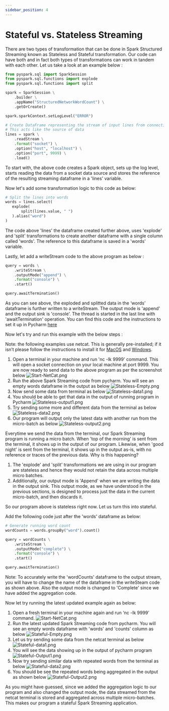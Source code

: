 ```yaml
---
sidebar_position: 4
---
```


# Stateful vs. Stateless Streaming

There are two types of transformation that can be done in Spark Structured Streaming known as Stateless and Stateful transformation. Our code can have both and in fact both types of transformations can work in tandem with each other. Let us take a look at an example below :

```python showLineNumbers
from pyspark.sql import SparkSession
from pyspark.sql.functions import explode
from pyspark.sql.functions import split

spark = SparkSession \
    .builder \
    .appName("StructuredNetworkWordCount") \
    .getOrCreate()

spark.sparkContext.setLogLevel("ERROR")

# Create DataFrame representing the stream of input lines from connection to localhost:9999
# This acts like the source of data
lines = spark \
    .readStream \
    .format("socket") \
    .option("host", "localhost") \
    .option("port", 9999) \
    .load()
```

To start with, the above code creates a Spark object, sets up the log level, starts reading the data from a socket data source and stores the reference of the resulting streaming dataframe in a 'lines' variable.

Now let's add some transformation logic to this code as below:

```python showLineNumbers
# Split the lines into words
words = lines.select(
   explode(
       split(lines.value, " ")
   ).alias("word")
)
```

The code above 'lines' the dataframe created further above, uses 'explode' and 'split' transformations to create another dataframe with a single column called 'words'. The reference to this dataframe is saved in a 'words' variable.

Lastly, let add a writeStream code to the above program as below :

```python showLineNumbers
query = words \
    .writeStream \
    .outputMode("append") \
    .format("console") \
    .start()

query.awaitTermination()
```

As you can see above, the exploded and splitted data in the ‘words’ dataframe is further written to a writeStream. The output mode is 'append' and the output sink is 'console'. The thread is started in the last line with 'awaitTermination' operation. You can find this code and the instructions to set it up in Pycharm [here](https://github.com/data-derp/data-derp.github.io/blob/master/docs/data-engineering-the-good-parts/demo-vanilla-spark.mdx)

Now let's try and run this example with the below steps :

Note: the following examples use netcat. This is generally pre-installed; if it isn’t please follow the instructions to install it for [MacOS](https://nmap.org/download.html#macosx) and [Windows](https://nmap.org/download.html#windows).

1. Open a terminal in your machine and run 'nc -lk 9999' command. This will open a socket connection on your local machine at port 9999. You are now ready to send data to the above program as per the screenshot below
   ![Start-NetCat.png](./assets/Start-NetCat.png)
2. Run the above Spark Streaming code from pycharm. You will see an empty words dataframe in the output as below
   ![Stateless-Empty.png](./assets/Stateless-Empty.png)
3. Now send some data from terminal as below
   ![Stateless-data1.png](./assets/Stateless-data1.png)
4. You should be able to get that data in the output of running program in Pycharm
   ![Stateless-output1.png](./assets/Stateless-output1.png)
5. Try sending some more and different data from the terminal as below
   ![Stateless-data2.png](./assets/Stateless-data2.png)
6. Our program will output only the latest data with another run from the micro-batch as below
   ![Stateless-output2.png](./assets/Stateless-output2.png)

Everytime we send the data from the terminal, our Spark Streaming program is running a micro batch. When 'top of the morning' is sent from the terminal, it shows up in the output of our program. Likewise, when 'good night' is sent from the terminal, it shows up in the output as-is, with no reference or traces of the previous data. Why is this happening?

1. The 'explode' and 'split' transformations we are using in our program are stateless and hence they would not retain the data across multiple micro batches.
2. Additionally, our output mode is 'Append' when we are writing the data in the output sink. This output mode, as we have understood in the previous sections, is designed to process just the data in the current micro-batch, and then discards it.

So our program above is stateless right now. Let us turn this into stateful.

Add the following code just after the 'words' dataframe as below:

```python showLineNumbers
# Generate running word count
wordCounts = words.groupBy("word").count()

query = wordCounts \
    .writeStream \
    .outputMode("complete") \
    .format("console") \
    .start()

query.awaitTermination()
```

Note: To accurately write the 'wordCounts' dataframe to the output stream, you will have to change the name of the dataframe in the writeSteam code as shown above. Also the output mode is changed to 'Complete' since we have added the aggregation code.

Now let try running the latest updated example again as below:

1. Open a fresh terminal in your machine again and run ‘nc -lk 9999’ command.
   ![Start-NetCat.png](./assets/Start-NetCat.png)
2. Run the latest updated Spark Streaming code from pycharm. You will see an empty words dataframe with 'words' and 'counts' column as below
   ![Stateful-Empty.png](./assets/Stateful-Empty.png)
3. Let us try sending some data from the netcat terminal as below
   ![Stateful-data1.png](./assets/Stateful-data1.png)
4. You will see the data showing up in the output of pycharm program
   ![Stateful-Output1.png](./assets/Stateful-Output1.png)
5. Now try sending similar data with repeated words from the terminal as below
   ![Stateful-data2.png](./assets/Stateful-data2.png)
6. You should be see the repeated words being aggregated in the output as shown below
   ![Stateful-Output2.png](./assets/Stateful-Output2.png)

As you might have guessed, since we added the aggregation logic to our program and also changed the output mode, the data streamed from the netcat terminal is stored and aggregated across multiple micro-batches. This makes our program a stateful Spark Streaming application.
